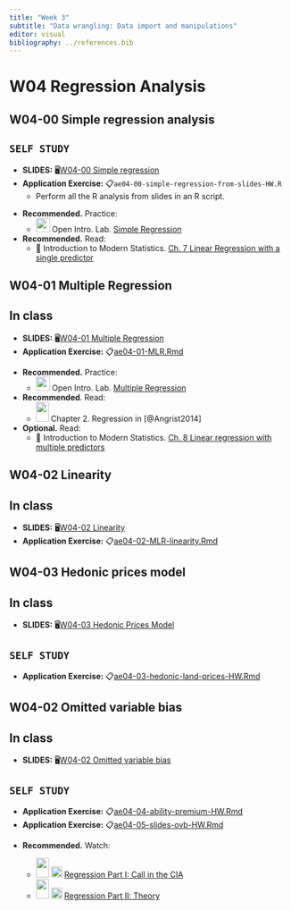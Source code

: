 ```yaml
---
title: "Week 3"
subtitle: "Data wrangling: Data import and manipulations"
editor: visual
bibliography: ../references.bib
---
```


# W04 Regression Analysis

## W04-00 Simple regression analysis

::: callout-tip
## `SELF STUDY`

-   **SLIDES:** 🖥[W04-00 Simple regression](/slides/10-simple-regression/10-simple-regression.html)
-   **Application Exercise:** 📋`ae04-00-simple-regression-from-slides-HW.R`
    -   Perform all the R analysis from slides in an R script.
:::

-   **Recommended.** Practice:
    -   ![](https://openintrostat.github.io/oilabs-tidy/logo/logo-square.png){width="25"} Open Intro. Lab. [Simple Regression](https://openintrostat.github.io/oilabs-tidy/08_simple_regression/simple_regression.html)
-   **Recommended.** Read:
    -   📖 Introduction to Modern Statistics. [Ch. 7 Linear Regression with a single predictor](https://openintro-ims.netlify.app/model-slr.html#model-slr)

## W04-01 Multiple Regression

::: callout-tip
## In class

-   **SLIDES:** 🖥[W04-01 Multiple Regression](/slides/30-multiple-regression/multiple-regression.html)
-   **Application Exercise:** 📋[ae04-01-MLR.Rmd](/ae/ae04-multiple-regression-part-1/ae04-01-MLR.html)
:::

-   **Recommended.** Practice:
    -   ![](https://openintrostat.github.io/oilabs-tidy/logo/logo-square.png){width="25"} Open Intro. Lab. [Multiple Regression](https://openintrostat.github.io/oilabs-tidy/09_multiple_regression/multiple_regression.html)
-   **Recommended**. Read:
    -   ![](http://www.masteringmetrics.com/wp-content/themes/easybakeV2/img/book.png){width="23" height="35"} Chapter 2. Regression in [@Angrist2014]
-   **Optional.** Read:
    -   📖 Introduction to Modern Statistics. [Ch. 8 Linear regression with multiple predictors](https://openintro-ims.netlify.app/model-mlr.html#model-mlr)

## W04-02 Linearity

::: callout-tip
## In class

-   **SLIDES:** 🖥[W04-02 Linearity](/slides/30-multiple-regression/linearity.html)
-   **Application Exercise:** 📋[ae04-02-MLR-linearity.Rmd](/ae/ae04-multiple-regression-part-1/ae04-02-MLR-linearity.html)
:::

## W04-03 Hedonic prices model

::: callout-tip
## In class

-   **SLIDES:** 🖥[W04-03 Hedonic Prices Model](/slides/30-multiple-regression/hedonic-regression.html)
:::

::: callout-important
## `SELF STUDY`

-   **Application Exercise:** 📋[ae04-03-hedonic-land-prices-HW.Rmd](/ae/ae04-multiple-regression-part-1/ae04-03-hedonic-land-prices-HW.html)
:::

## W04-02 Omitted variable bias

::: callout-tip
## In class

-   **SLIDES:** 🖥[W04-02 Omitted variable bias](/slides/30-multiple-regression/ovb.html)
:::

::: callout-important
## `SELF STUDY`

-   **Application Exercise:** 📋[ae04-04-ability-premium-HW.Rmd](/ae/ae04-multiple-regression-part-1/ae04-04-ability-premium-HW.html)
-   **Application Exercise:** 📋[ae04-05-slides-ovb-HW.Rmd](/ae/ae04-multiple-regression-part-1/ae04-05-slides-ovb-HW.html)
:::

-   **Recommended.** Watch:

    -   ![](http://www.masteringmetrics.com/wp-content/themes/easybakeV2/img/book.png){width="23" height="35"} ![](https://emojipedia-us.s3.amazonaws.com/content/2020/04/05/yt.png){width="20"} [Regression Part I: Call in the CIA](https://youtu.be/OwNxEaOF8yY)
    -   ![](http://www.masteringmetrics.com/wp-content/themes/easybakeV2/img/book.png){width="23" height="35"} ![](https://emojipedia-us.s3.amazonaws.com/content/2020/04/05/yt.png){width="20"} [Regression Part II: Theory](https://youtu.be/KKJ-2_UUhnc)
